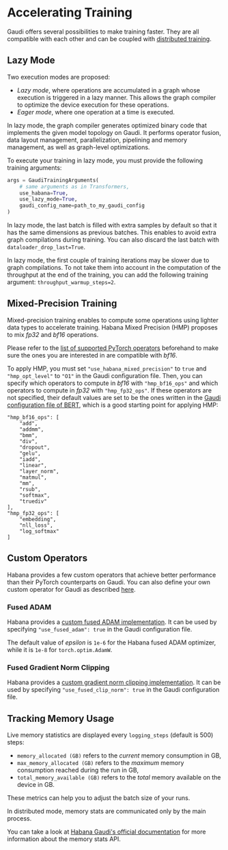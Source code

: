 <!---
Copyright 2022 The HuggingFace Team. All rights reserved.

Licensed under the Apache License, Version 2.0 (the "License");
you may not use this file except in compliance with the License.
You may obtain a copy of the License at

    http://www.apache.org/licenses/LICENSE-2.0

Unless required by applicable law or agreed to in writing, software
distributed under the License is distributed on an "AS IS" BASIS,
WITHOUT WARRANTIES OR CONDITIONS OF ANY KIND, either express or implied.
See the License for the specific language governing permissions and
limitations under the License.
-->

# Accelerating Training

Gaudi offers several possibilities to make training faster.
They are all compatible with each other and can be coupled with [distributed training](https://huggingface.co/docs/optimum/habana/usage_guides/distributed).


## Lazy Mode

Two execution modes are proposed:
- *Lazy mode*, where operations are accumulated in a graph whose execution is triggered in a lazy manner. This allows the graph compiler to optimize the device execution for these operations.
- *Eager mode*, where one operation at a time is executed.

In lazy mode, the graph compiler generates optimized binary code that implements the given model topology on Gaudi. It performs operator fusion, data layout management, parallelization, pipelining and memory management, as well as graph-level optimizations.

To execute your training in lazy mode, you must provide the following training arguments:
```python
args = GaudiTrainingArguments(
    # same arguments as in Transformers,
    use_habana=True,
    use_lazy_mode=True,
    gaudi_config_name=path_to_my_gaudi_config
)
```

<Tip>

In lazy mode, the last batch is filled with extra samples by default so that it has the same dimensions as previous batches.
This enables to avoid extra graph compilations during training.
You can also discard the last batch with `dataloader_drop_last=True`.

</Tip>

<Tip>

In lazy mode, the first couple of training iterations may be slower due to graph compilations.
To not take them into account in the computation of the throughput at the end of the training, you can add the following training argument: `throughput_warmup_steps=2`.

</Tip>


## Mixed-Precision Training

Mixed-precision training enables to compute some operations using lighter data types to accelerate training.
Habana Mixed Precision (HMP) proposes to mix *fp32* and *bf16* operations.

<Tip warning={true}>

Please refer to the [list of supported PyTorch operators](https://docs.habana.ai/en/latest/PyTorch/Pytorch_Operators/Pytorch_Operators.html) beforehand to make sure the ones you are interested in are compatible with *bf16*.

</Tip>

To apply HMP, you must set `"use_habana_mixed_precision"` to `true` and `"hmp_opt_level"` to `"O1"` in the Gaudi configuration file.
Then, you can specify which operators to compute in *bf16* with `"hmp_bf16_ops"` and which operators to compute in *fp32* with `"hmp_fp32_ops"`.
If these operators are not specified, their default values are set to be the ones written in the [Gaudi configuration file of BERT](https://huggingface.co/Habana/bert-large-uncased-whole-word-masking/blob/main/gaudi_config.json), which is a good starting point for applying HMP:
```
"hmp_bf16_ops": [
    "add",
    "addmm",
    "bmm",
    "div",
    "dropout",
    "gelu",
    "iadd",
    "linear",
    "layer_norm",
    "matmul",
    "mm",
    "rsub",
    "softmax",
    "truediv"
],
"hmp_fp32_ops": [
    "embedding",
    "nll_loss",
    "log_softmax"
]
```


## Custom Operators

Habana provides a few custom operators that achieve better performance than their PyTorch counterparts on Gaudi.
You can also define your own custom operator for Gaudi as described [here](https://docs.habana.ai/en/latest/PyTorch/PyTorch_CustomOp_API/page_index.html).


### Fused ADAM

Habana provides a [custom fused ADAM implementation](https://docs.habana.ai/en/latest/PyTorch/Model_Optimization_PyTorch/Custom_Ops_PyTorch.html#custom-optimizers).
It can be used by specifying `"use_fused_adam": true` in the Gaudi configuration file.

<Tip warning={true}>

The default value of *epsilon* is `1e-6` for the Habana fused ADAM optimizer, while it is `1e-8` for `torch.optim.AdamW`.

</Tip>


### Fused Gradient Norm Clipping

Habana provides a [custom gradient norm clipping implementation](https://docs.habana.ai/en/latest/PyTorch/Model_Optimization_PyTorch/Custom_Ops_PyTorch.html#other-custom-ops).
It can be used by specifying `"use_fused_clip_norm": true` in the Gaudi configuration file.


## Tracking Memory Usage

Live memory statistics are displayed every `logging_steps` (default is 500) steps:
- `memory_allocated (GB)` refers to the *current* memory consumption in GB,
- `max_memory_allocated (GB)` refers to the *maximum* memory consumption reached during the run in GB,
- `total_memory_available (GB)` refers to the *total* memory available on the device in GB.

These metrics can help you to adjust the batch size of your runs.

<Tip warning={true}>

In distributed mode, memory stats are communicated only by the main process.

</Tip>

You can take a look at [Habana Gaudi's official documentation](https://docs.habana.ai/en/latest/PyTorch/PyTorch_User_Guide/Python_Packages.html#memory-stats-apis) for more information about the memory stats API.
